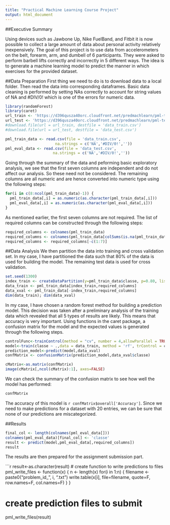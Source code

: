 ```yaml
---
title: "Practical Machine Learning Course Project"
output: html_document
---
```

##Executive Summary

Using devices such as Jawbone Up, Nike FuelBand, and Fitbit it is now possible to collect a large amount of data about personal activity relatively inexpensively. The goal of this project is to use data from accelerometers on the belt, forearm, arm, and dumbell of 6 participants. They were asked to perform barbell lifts correctly and incorrectly in 5 different ways. The idea is to generate a machine learning model to predict the manner in which exercises for the provided dataset. 

##Data Preparation
First thing we need to do is to download data to a local folder. Then read the data into corresponding dataframes. Basic data cleaning is performed by setting NAs correctly to account for string values of NA and #DIV/0! which is one of the errors for numeric data. 

```r
library(randomForest)
library(caret)
url_train <- 'https://d396qusza40orc.cloudfront.net/predmachlearn/pml-training.csv'
url_test <- 'https://d396qusza40orc.cloudfront.net/predmachlearn/pml-testing.csv'
#download.file(url = url_train, destfile = 'data_train.csv')
#download.file(url = url_test, destfile = 'data_test.csv')

pml_train_data <- read.csv(file = 'data_train.csv',
                      na.strings = c('NA','#DIV/0!',''))
pml_eval_data <- read.csv(file = 'data_test.csv',
                     na.strings = c('NA','#DIV/0!',''))
```

Going through the summary of the data and peforming basic exploratory analysis, we see that the first seven columns are independent and do not affect our analysis. So these need not be considered. The remaining columns are all numeric and are hence converted into numeric type using the following steps:
```r
for(i in c(8:ncol(pml_train_data)-1)) {
  pml_train_data[,i] = as.numeric(as.character(pml_train_data[,i]))
  pml_eval_data[,i] = as.numeric(as.character(pml_eval_data[,i]))
}

```

As mentioned earlier, the first seven columns are not required. The list of required columns can be constructed through the following steps:
```r
required_columns <- colnames(pml_train_data)
required_columns <- colnames(pml_train_data[colSums(is.na(pml_train_data)) == 0])
required_columns <- required_columns[-c(1:7)]
```

##Data Analysis
We then partition the data into training and cross validation set. In my case, I have partitioned the data such that 80% of the data is used for building the model. The remaining test data is used for cross validation.

```r
set.seed(1300)
index_train <- createDataPartition(y=pml_train_data$classe, p=0.80, list=FALSE)
data_train <- pml_train_data[index_train,required_columns]
data_xval <- pml_train_data[-index_train,required_columns]
dim(data_train); dim(data_xval)
```
In my case, I have chosen a random forest method for building a prediction model. This decision was taken after a preliminary analysis of the training data which revealed that all 5 types of results are likely. This means that accuracy is very important.
Using functions in the caret package, a confusion matrix for the model and the expected values is generated through the following steps.

```r
controlFunc<-trainControl(method = "cv", number = 4,allowParallel = TRUE, verboseIter = TRUE)
model<-train(classe ~ .,data = data_train, method = 'rf', trControl = controlFunc)
prediction_model<-predict(model,data_xval)
confMatrix <- confusionMatrix(prediction_model,data_xval$classe)
```

```r
cMatrix<-as.matrix(confMatrix)
image(cMatrix[,ncol(cMatrix):1], axes=FALSE)

```
We can check the summary of the confusion matrix to see how well the model has performed: 
```r
confMatrix
```

The accuracy of this model is `r confMatrix$overall['Accuracy']`. Since we need to make predictions for a dataset with 20 entries, we can be sure that none of our predictions are miscategorized.

##Results
```r
final_col <- length(colnames(pml_eval_data[]))
colnames(pml_eval_data)[final_col] <- 'classe'
result <- predict(model,pml_eval_data[,required_columns])
result
```
The results are then prepared for the assignment submission part. 

```r
result<-as.character(result)
# create function to write predictions to files
pml_write_files <- function(x) {
    n <- length(x)
    for(i in 1:n) {
        filename <- paste0("problem_id_", i, ".txt")
        write.table(x[i], file=filename, quote=F, row.names=F, col.names=F)
    }
}

# create prediction files to submit
pml_write_files(result)



